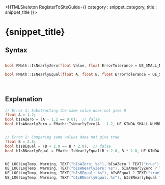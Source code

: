 

<HTMLSkeleton RegisterToSiteGuide={{ category : snippet_category, title : snippet_title }}>

<H1 WrittenOn={new Date("2025-05-30")}>{snippet_title}</H1>

## Syntax
```cpp

bool FMath::IsNearlyZero(float Value, float ErrorTolerance = UE_SMALL_NUMBER);

bool FMath::IsNearlyEqual(float A, float B, float ErrorTolerance = UE_SMALL_NUMBER);

```

<br/>

## Explanation
```cpp
// Error 1: Substracting the same value does not give 0
float A = 1.2;
bool bIsAZero = (A - 1.2 == 0.0);  // false
bool bIsANearlyZero = FMath::IsNearlyZero(A - 1.2, UE_KINDA_SMALL_NUMBER);  // true, Use `UE_KINDA_SMALL_NUMBER` not the default `UE_SMALL_NUMBER`


// Error 2: Comparing same values does not give true
float B = 2.8;
bool bIsBEqual = (B + 2.8 == B * 2.0);  // false
bool bIsBNearlyEqual = FMath::IsNearlyEqual(B + 2.8, B * 2.0, UE_KINDA_SMALL_NUMBER);  // true, Use `UE_KINDA_SMALL_NUMBER` not the default `UE_SMALL_NUMBER`


UE_LOG(LogTemp, Warning, TEXT("bIsAZero: %s"), bIsAZero ? TEXT("true") : TEXT("false"));
UE_LOG(LogTemp, Warning, TEXT("bIsANearlyZero: %s"), bIsANearlyZero ? TEXT("true") : TEXT("false"));
UE_LOG(LogTemp, Warning, TEXT("bIsBEqual: %s"), bIsBEqual ? TEXT("true") : TEXT("false"));
UE_LOG(LogTemp, Warning, TEXT("bIsBNearlyEqual: %s"), bIsBNearlyEqual ? TEXT("true") : TEXT("false"));
```
</HTMLSkeleton>